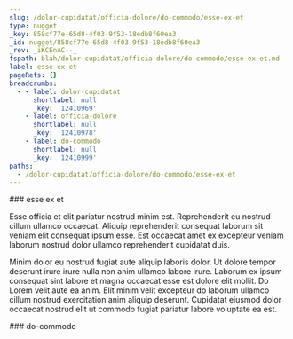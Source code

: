 ```yaml
---
slug: /dolor-cupidatat/officia-dolore/do-commodo/esse-ex-et
type: nugget
_key: 858cf77e-65d8-4f03-9f53-18edb8f60ea3
_id: nugget/858cf77e-65d8-4f03-9f53-18edb8f60ea3
_rev: _iKCEnAC--_
fspath: blah/dolor-cupidatat/officia-dolore/do-commodo/esse-ex-et.md
label: esse ex et
pageRefs: {}
breadcrumbs:
  - - label: dolor-cupidatat
      shortlabel: null
      _key: '12410969'
    - label: officia-dolore
      shortlabel: null
      _key: '12410978'
    - label: do-commodo
      shortlabel: null
      _key: '12410999'
paths:
  - /dolor-cupidatat/officia-dolore/do-commodo/esse-ex-et
---
```


<NuggetArea>
<Nugget slug="/dolor-cupidatat/officia-dolore/do-commodo/esse-ex-et" type="nugget" _key="858cf77e-65d8-4f03-9f53-18edb8f60ea3" _id="nugget/858cf77e-65d8-4f03-9f53-18edb8f60ea3" _rev="_iKCEnAC--_" fspath="blah/dolor-cupidatat/officia-dolore/do-commodo/esse-ex-et.md" label="esse ex et" paths="/dolor-cupidatat/officia-dolore/do-commodo/esse-ex-et">
<NuggetBody>
### esse ex et

Esse officia et elit pariatur nostrud minim est. Reprehenderit eu nostrud cillum ullamco occaecat. Aliquip reprehenderit consequat laborum sit veniam elit consequat ipsum esse. Est occaecat amet ex excepteur veniam laborum nostrud dolor ullamco reprehenderit cupidatat duis.

Minim dolor eu nostrud fugiat aute aliquip laboris dolor. Ut dolore tempor deserunt irure irure nulla non anim ullamco labore irure. Laborum ex ipsum consequat sint labore et magna occaecat esse est dolore elit mollit. Do Lorem velit aute ea anim. Elit minim velit excepteur do laborum ullamco cillum nostrud exercitation anim aliquip deserunt. Cupidatat eiusmod dolor occaecat nostrud elit ut commodo fugiat pariatur labore voluptate ea est.

</NuggetBody>
<Breadcrumbs>
<Crumbs>
<Crumb _key="12410969" label="dolor-cupidatat" /><Crumb _key="12410978" label="officia-dolore" /><Crumb _key="12410999" label="do-commodo" />
</Crumbs>
</Breadcrumbs>
</Nugget>

<NuggetsInbound>
</NuggetsInbound>
<NuggetsOutbound>
</NuggetsOutbound>
</NuggetArea>
<PassagesInbound>
<Passage direction="inbound" type="passage" _key="12410999" _id="passage/12410999" _rev="_iKCEnAC---" label="do-commodo" passage="do-commodo" fspath="blah/dolor-cupidatat/officia-dolore/do-commodo" paths="/dolor-cupidatat/officia-dolore/do-commodo" slug="/dolor-cupidatat/officia-dolore/do-commodo">
<NuggetBody>
### do-commodo

</NuggetBody>
<Breadcrumbs>
<Crumbs>
<Crumb _key="12410969" label="dolor-cupidatat" /><Crumb _key="12410978" label="officia-dolore" />
</Crumbs>
</Breadcrumbs>
</Passage>

</PassagesInbound>
<PassagesOutbound>
</PassagesOutbound>